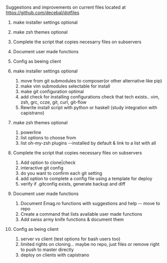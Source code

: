 
Suggestions and improvements on current files located at https://github.com/decebal/dotfiles

  1. make installer settings optional
  2. make zsh themes optional
  3. Complete the script that copies necesarry files on subservers
  4. Document user made functions
  5. Config as beeing client


1. make installer settings optional

      1. move from git submodules to composer(or other alternative like pip)
      2. make vim submodules selectable for install
      3. make git configuration optimal
      4. add check for installing configurations check that tech exists.. vim, zsh, grc, ccze, git, curl, git-flow
      5. Rewrite install script with python or haskell (study integration with capistrano)
     

2. make zsh themes optional
      1. powerline
      2. list options to choose from
      3. list oh-my-zsh plugins --installed by default & link to a list with all

3. Complete the script that copies necessary files on subservers
      1. Add option to clone|check
      2. interactive git config 
      3. do you want to confirm each git setting
      4. add option to complete a config file using a template for deploy
      5. verify if .gitconfig exists, generate backup and diff

4. Document user made functions
      1. Document Emag.ro functions with suggestions and help -- move to repo
      2. Create a command that lists available user made functions
      3. Add swiss army knife functions & document them

5. Config as being client
      1. server vs client (test options for bash users too)
      2. limited rights on cloning... maybe no repo, just files or remove right to push to master directly
      3. deploy on clients with capistrano
